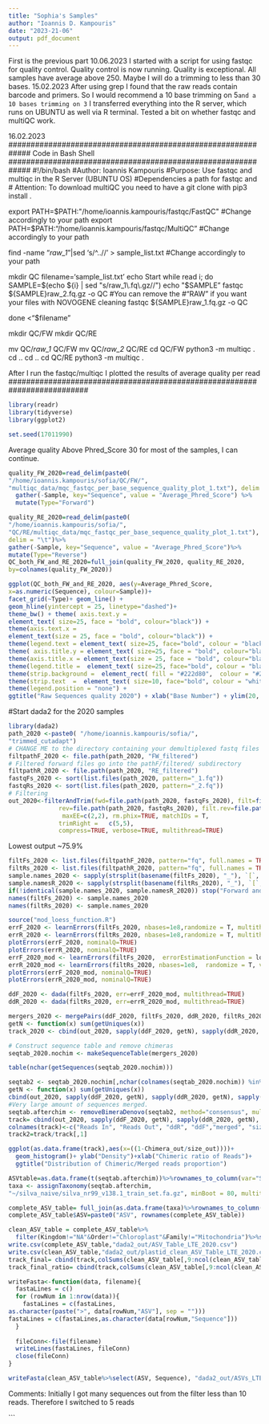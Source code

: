 ```yaml
---
title: "Sophia's Samples"
author: "Ioannis D. Kampouris"
date: "2023-21-06"
output: pdf_document
---
```

First is the previous part
10.06.2023
I started with a script for using fastqc for quality control.
Quality control is now running.
Quality is exceptional. All samples have average above 250. 
Maybe I will do a trimming to less than 30 bases.
15.02.2023
After using grep I found that the raw reads contain barcode and primers. 
So I would recommend a 10 base trimming on 5` and a 10 bases trimming on 3`
I transferred everything into the R server, 
which runs on UBUNTU as well via R terminal.
Tested a bit on whether fastqc and multiQC work.

16.02.2023
#############################################################
Code in Bash Shell
#############################################################
#!/bin/bash
#Author: Ioannis Kampouris
#Purpose: Use fastqc and multiqc in the R Server (UBUNTU OS)
#Dependencies a path for fastqc and 
# Attention: To download multiQC you need to have a git clone with pip3 install .

export PATH=$PATH:"/home/ioannis.kampouris/fastqc/FastQC" 
#Change accordingly to your path 
export PATH=$PATH:"/home/ioannis.kampouris/fastqc/MultiQC" 
#Change accordingly to your path 

find -name  "*raw_1*"|sed 's/^..//'  > sample_list.txt 
#Change accordingly to your path 

mkdir QC
filename='sample_list.txt'
echo Start
while read i;
   do 
   SAMPLE=$(echo ${i} | sed "s/raw_1\.fq\.gz//")
      echo "$SAMPLE"
   fastqc  ${SAMPLE}raw_2.fq.gz -o QC #You can remove the 
   #"RAW" if you want your files with NOVOGENE cleaning
    fastqc  ${SAMPLE}raw_1.fq.gz -o QC
     
done <"$filename"
 
 mkdir QC/FW
 mkdir QC/RE

mv QC/*raw_1* QC/FW
mv QC/*raw_2* QC/RE
cd QC/FW
python3 -m multiqc  .
cd ..
cd ..
cd QC/RE
python3 -m multiqc  .

After I run the fastqc/multiqc I plotted the results of average quality per read
##########################################################################
```r
library(readr)
library(tidyverse)
library(ggplot2)

set.seed(17011990)
```
Average quality Above Phred_Score 30 for most of the samples, I can continue.

```r
quality_FW_2020=read_delim(paste0(
"/home/ioannis.kampouris/sofia/QC/FW/",
"multiqc_data/mqc_fastqc_per_base_sequence_quality_plot_1.txt"), delim = "\t")%>%
  gather(-Sample, key="Sequence", value = "Average_Phred_Score") %>%
  mutate(Type="Forward")

quality_RE_2020=read_delim(paste0(
"/home/ioannis.kampouris/sofia/",
"QC/RE/multiqc_data/mqc_fastqc_per_base_sequence_quality_plot_1.txt"), 
delim = "\t")%>%
gather(-Sample, key="Sequence", value = "Average_Phred_Score")%>%
mutate(Type="Reverse")
QC_both_FW_and_RE_2020=full_join(quality_FW_2020, quality_RE_2020, 
by=colnames(quality_FW_2020))

ggplot(QC_both_FW_and_RE_2020, aes(y=Average_Phred_Score,
x=as.numeric(Sequence), colour=Sample))+
facet_grid(~Type)+ geom_line() + 
geom_hline(yintercept = 25, linetype="dashed")+
theme_bw() + theme( axis.text.y = 
element_text( size=25, face = "bold", colour="black")) +
theme(axis.text.x = 
element_text(size = 25, face = "bold", colour="black")) +
theme(legend.text = element_text( size=25, face="bold", colour = "black")) + 
theme( axis.title.y = element_text( size=25, face = "bold", colour="black")) + 
theme(axis.title.x = element_text(size = 25, face = "bold", colour="black")) +
theme(legend.title =  element_text( size=25, face="bold", colour = "black"))+
theme(strip.background =  element_rect( fill = "#222d80",  colour = "#222d80"))+
theme(strip.text  =  element_text( size=10, face="bold", colour = "white")) +
theme(legend.position = "none") +
ggtitle("Raw Sequences quality 2020") + xlab("Base Number") + ylim(20, 40)

```  
#Start dada2 for the 2020 samples
```r
library(dada2)
path_2020 <-paste0( "/home/ioannis.kampouris/sofia/",
"trimmed_cutadapt")
# CHANGE ME to the directory containing your demultiplexed fastq files
filtpathF_2020 <- file.path(path_2020, "FW_filtered") 
# Filtered forward files go into the pathF/filtered/ subdirectory
filtpathR_2020 <- file.path(path_2020, "RE_filtered") 
fastqFs_2020 <- sort(list.files(path_2020, pattern="_1.fq"))
fastqRs_2020 <- sort(list.files(path_2020, pattern="_2.fq"))
# Filtering
out_2020<-filterAndTrim(fwd=file.path(path_2020, fastqFs_2020), filt=file.path(filtpathF_2020, fastqFs_2020),
              rev=file.path(path_2020, fastqRs_2020), filt.rev=file.path(filtpathR_2020, fastqRs_2020),
               maxEE=c(2,2), rm.phix=TRUE, matchIDs = T,
              trimRight =   c(5,5),
              compress=TRUE, verbose=TRUE, multithread=TRUE)

```

Lowest output ~75.9%
```r
filtFs_2020 <- list.files(filtpathF_2020, pattern="fq", full.names = TRUE)
filtRs_2020 <- list.files(filtpathR_2020, pattern="fq", full.names = TRUE)
sample.names_2020 <- sapply(strsplit(basename(filtFs_2020), "_"), `[`, 1) # Assumes filename = samplename_XXX.fastq.gz
sample.namesR_2020 <- sapply(strsplit(basename(filtRs_2020), "_"), `[`, 1) # Assumes filename = samplename_XXX.fastq.gz
if(!identical(sample.names_2020, sample.namesR_2020)) stop("Forward and reverse files do not match.")else{"Proceed with Safety"}
names(filtFs_2020) <- sample.names_2020
names(filtRs_2020) <- sample.names_2020

```
```r
source("mod_loess_function.R")
errF_2020 <- learnErrors(filtFs_2020, nbases=1e8,randomize = T, multithread=TRUE)
errR_2020 <- learnErrors(filtRs_2020, nbases=1e8,randomize = T, multithread=TRUE)
plotErrors(errF_2020, nominalQ=TRUE)
plotErrors(errR_2020, nominalQ=TRUE)
errF_2020_mod <- learnErrors(filtFs_2020,  errorEstimationFunction = loessErrfun_mod1, verbose = T, randomize = T, nbases=1e8, multithread=TRUE)
errR_2020_mod <- learnErrors(filtRs_2020, nbases=1e8,  randomize = T, verbose = T, errorEstimationFunction = loessErrfun_mod1, multithread=TRUE)
plotErrors(errF_2020_mod, nominalQ=TRUE)
plotErrors(errR_2020_mod, nominalQ=TRUE)

```

```r

ddF_2020 <- dada(filtFs_2020, err=errF_2020_mod, multithread=TRUE)
ddR_2020 <- dada(filtRs_2020, err=errR_2020_mod, multithread=TRUE)
```
```r
mergers_2020 <- mergePairs(ddF_2020, filtFs_2020, ddR_2020, filtRs_2020, minOverlap=7)
getN <- function(x) sum(getUniques(x))
track_2020 <- cbind(out_2020, sapply(ddF_2020, getN), sapply(ddR_2020, getN), sapply(mergers_2020, getN))
```
```r
# Construct sequence table and remove chimeras
seqtab_2020.nochim <- makeSequenceTable(mergers_2020)
```


```r
table(nchar(getSequences(seqtab_2020.nochim)))

seqtab2 <- seqtab_2020.nochim[,nchar(colnames(seqtab_2020.nochim)) %in% 403:431]
getN <- function(x) sum(getUniques(x))
cbind(out_2020, sapply(ddF_2020, getN), sapply(ddR_2020, getN), sapply(mergers_2020, getN))
#Very large amount of sequences merged.
seqtab.afterchim <- removeBimeraDenovo(seqtab2, method="consensus", multithread=TRUE)
track= cbind(out_2020, sapply(ddF_2020, getN), sapply(ddR_2020, getN), sapply(mergers_2020, getN),rowSums(seqtab2),rowSums(seqtab.afterchim))
colnames(track)<-c("Reads In", "Reads Out", "ddR", "ddF","merged", "size_out","Chimera_out")
track2=track/track[,1]

ggplot(as.data.frame(track),aes(x=((1-Chimera_out/size_out))))+ 
  geom_histogram()+ ylab("Density")+xlab("Chimeric ratio of Reads")+
  ggtitle("Distribution of Chimeric/Merged reads proportion")

```


```r


ASVtable=as.data.frame(t(seqtab.afterchim))%>%rownames_to_column(var="Sequence")
taxa <- assignTaxonomy(seqtab.afterchim, 
"~/silva_naive/silva_nr99_v138.1_train_set.fa.gz", minBoot = 80, multithread=TRUE)

complete_ASV_table= full_join(as.data.frame(taxa)%>%rownames_to_column(var = "Sequence"), ASVtable, by="Sequence")
complete_ASV_table$ASV=paste0("ASV", rownames(complete_ASV_table))

clean_ASV_table = complete_ASV_table%>%
  filter(Kingdom!="NA"&Order!="Chloroplast"&Family!="Mitochondria")%>%select(Sequence, ASV, everything())
write.csv(complete_ASV_table,"dada2_out/ASV_Table_LTE_2020.csv")
write.csv(clean_ASV_table,"dada2_out/plastid_clean_ASV_Table_LTE_2020.csv")
track_final= cbind(track,colSums(clean_ASV_table[,9:ncol(clean_ASV_table)]) )
track_final_ratio= cbind(track,colSums(clean_ASV_table[,9:ncol(clean_ASV_table)]) )/track[,1]

writeFasta<-function(data, filename){
  fastaLines = c()
  for (rowNum in 1:nrow(data)){
    fastaLines = c(fastaLines, 
as.character(paste(">", data[rowNum,"ASV"], sep = "")))
fastaLines = c(fastaLines,as.character(data[rowNum,"Sequence"]))
  }
  
  fileConn<-file(filename)
  writeLines(fastaLines, fileConn)
  close(fileConn)
}

writeFasta(clean_ASV_table%>%select(ASV, Sequence), "dada2_out/ASVs_LTE_2020.fa")

```
Comments:
Initially I got many sequences out from the filter less than 10 reads.
Therefore I switched to 5 reads

``` 
